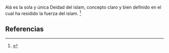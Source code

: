 Alá es la sola y única Deidad del islam, concepto claro y bien definido en el cual ha residido la fuerza del islam. <ref name="n0">{{lib|LU|95|7|6}}</ref> 

== Referencias ==

<references/>
